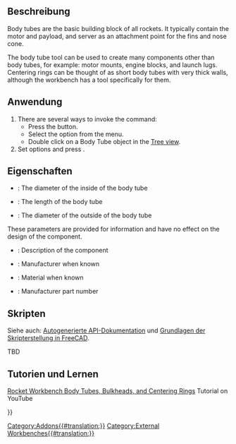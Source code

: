 <languages/>

{{Docnav/de
|[[Rocket_Transition/de|Übergang]]
|[[Rocket_CenteringRing/de|Zentrierring]]
|[[Rocket_Workbench/de|Arbeitsbereich Rocket]]
|IconL=Rocket_Transition.svg
|IconR=Rocket_CenteringRing.svg
|IconC=RocketWorkbench.svg
}}

{{GuiCommand/de
|Name=Rocket BodyTube
|Name/de=Rocket Rumpfrohr
|MenuLocation=Rakete → Rumpfrohr
|Workbenches=[[Rocket_Workbench/de|Arbeitsbereich Rocket]]
|Version=0.19
}}

<span id="Description"></span>
==Beschreibung==

Body tubes are the basic building block of all rockets. It typically contain the motor and payload, and server as an attachment point for the fins and nose cone.

The body tube tool can be used to create many components other than body tubes, for example: motor mounts, engine blocks, and launch lugs. Centering rings can be thought of as short body tubes with very thick walls, although the workbench has a tool specifically for them.

<span id="Usage"></span>
==Anwendung==

# There are several ways to invoke the command: 
#* Press the {{Button|[[Image:Rocket_BodyTube.svg|16px]] [[Rocket_BodyTube|Body Tube]]}} button.
#* Select the {{MenuCommand|Rocket → [[Image:Rocket_BodyTube.svg|16px]] Body Tube}} option from the menu.
#* Double click on a Body Tube object in the [[Tree_view|Tree view]].
# Set options and press {{Button|OK}}.

<span id="Properties"></span>
==Eigenschaften==

{{TitleProperty|Body Tube}}

* {{PropertyData|Inner Diameter}}: The diameter of the inside of the body tube
* {{PropertyData|Length}}: The length of the body tube
* {{PropertyData|Outer Diameter}}: The diameter of the outside of the body tube

{{TitleProperty|Rocket Component}}

These parameters are provided for information and have no effect on the design of the component.

* {{PropertyData|Description}}: Description of the component
* {{PropertyData|Manufacturer}}: Manufacturer when known
* {{PropertyData|Material}}: Material when known
* {{PropertyData|Part Number}}: Manufacturer part number

<span id="Scripting"></span>
==Skripten==

Siehe auch: [https://freecad.github.io/SourceDoc/ Autogenerierte API-Dokumentation] und [[FreeCAD_Scripting_Basics/de|Grundlagen der Skripterstellung in FreeCAD]].

TBD

<span id="Tutorials_and_Learning"></span>
== Tutorien und Lernen ==

[https://youtu.be/xi7acpw3eDA Rocket Workbench Body Tubes, Bulkheads, and Centering Rings] Tutorial on YouTube


{{Docnav
|[[Rocket_Transition|Transition]]
|[[Rocket_CenteringRing|Centering Ring]]
|[[Rocket_Workbench|Rocket Workbench]]
|IconL=Rocket_Transition.svg
|IconR=Rocket_CenteringRing.svg
|IconC=RocketWorkbench.svg
}}

{{Userdocnavi{{#translation:}}}}
[[Category:Addons{{#translation:}}]]
[[Category:External Workbenches{{#translation:}}]]